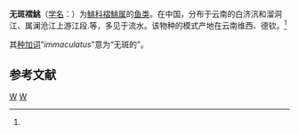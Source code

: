 {{Speciesbox
| genus = Pseudecheneis
| species = immaculatus
| authority = (Chu, 1982)<ref name='id6654'>{{cite web| url =http://www.bioinfo.cn/db05/BjdwSpecies.php?action=view&id=6654| title =无斑褶鮡| work =《中国动物物种编目数据库》| publisher =中国科学院微生物研究所| author =中国科学院动物研究所| accessdate =2009-04-11| deadurl =yes| archiveurl =https://web.archive.org/web/20160305013811/http://www.bioinfo.cn/db05/BjdwSpecies.php?action=view&id=6654| archivedate =2016-03-05}}</ref>
}}

'''无斑褶鮡'''（[[学名|学名]]：{{lang|la|''Pseudecheneis immaculatus''}}）为[[鮡科|鮡科]][[褶鮡属|褶鮡属]]的[[鱼类|鱼类]]。在中国，分布于云南的白济汛和溜洞江、属澜沧江上游江段.等，多见于流水。该物种的模式产地在云南维西、德钦。<ref name='id6654'/>

其[[种加词|种加词]]“''immaculatus''”意为“无斑的”。

== 参考文献 ==
{{reflist}}

{{Wikispecies|Pseudecheneis immaculatus}}
{{Taxonbar|from=Q5744478}}

[[Category:褶鮡属|W]]
[[Category:1982年描述的鱼类|W]]


{{鯰形目小作品}}